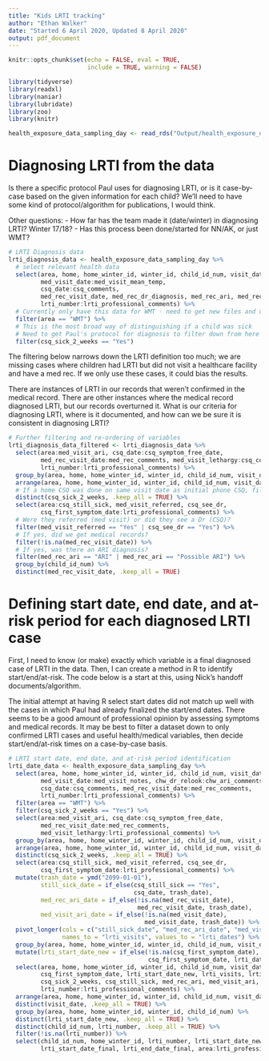 ```yaml
---
title: "Kids LRTI tracking"
author: "Ethan Walker"
date: "Started 6 April 2020, Updated 8 April 2020"
output: pdf_document 
---
```


```r
knitr::opts_chunk$set(echo = FALSE, eval = TRUE, 
                      include = TRUE, warning = FALSE)
```

```r
library(tidyverse)
library(readxl)
library(naniar)
library(lubridate)
library(zoo)
library(knitr)
```

```r
health_exposure_data_sampling_day <- read_rds("Output/health_exposure_data_sampling_day.rds")
```

# Diagnosing LRTI from the data

Is there a specific protocol Paul uses for diagnosing LRTI, or is it case-by-case
based on the given information for each child? We'll need to have some kind of
protocol/algorithm for publications, I would think.

Other questions:
- How far has the team made it (date/winter) in diagnosing LRTI? Winter 17/18?
- Has this process been done/started for NN/AK, or just WMT?

```r
# LRTI Diagnosis data
lrti_diagnosis_data <- health_exposure_data_sampling_day %>% 
  # select relevant health data
  select(area, home, home_winter_id, winter_id, child_id_num, visit_date,
         med_visit_date:med_visit_mean_temp,
         csq_date:csq_comments, 
         med_rec_visit_date, med_rec_dr_diagnosis, med_rec_ari, med_rec_comments,
         lrti_number:lrti_professional_comments) %>% 
  # Currently only have this data for WMT - need to get new files and updates dataset
  filter(area == "WMT") %>% 
  # This is the most broad way of distinguishing if a child was sick
  # Need to get Paul's protocol for diagnosis to filter down from here
  filter(csq_sick_2_weeks == "Yes") 
```

The filtering below narrows down the LRTI definition too much; we are missing cases
where children had LRTI but did not visit a healthcare facility and have a med rec.
If we only use these cases, it could bias the results.

There are instances of LRTI in our records that weren’t confirmed in the medical record. 
There are other instances where the medical record diagnosed LRTI, but our records 
overturned it. What is our criteria for diagnosing LRTI, where is it documented, 
and how can we be sure it is consistent in diagnosing LRTI?

```r
# Further filtering and re-ordering of variables
lrti_diagnosis_data_filtered <- lrti_diagnosis_data %>% 
  select(area:med_visit_ari, csq_date:csq_symptom_free_date, 
         med_rec_visit_date:med_rec_comments, med_visit_lethargy:csq_comments,
         lrti_number:lrti_professional_comments) %>% 
  group_by(area, home, home_winter_id, winter_id, child_id_num, visit_date) %>% 
  arrange(area, home, home_winter_id, winter_id, child_id_num, visit_date, csq_collect) %>% 
  # If a home CSQ was done on same visit date as initial phone CSQ, filter for only the home CSQ
  distinct(csq_sick_2_weeks, .keep_all = TRUE) %>% 
  select(area:csq_still_sick, med_visit_referred, csq_see_dr, 
         csq_first_symptom_date:lrti_professional_comments) %>% 
  # Were they referred (med visit) or did they see a Dr (CSQ)?
  filter(med_visit_referred == "Yes" | csq_see_dr == "Yes") %>% 
  # If yes, did we get medical records?
  filter(!is.na(med_rec_visit_date)) %>% 
  # If yes, was there an ARI diagnosis?
  filter(med_rec_ari == "ARI" | med_rec_ari == "Possible ARI") %>% 
  group_by(child_id_num) %>% 
  distinct(med_rec_visit_date, .keep_all = TRUE)
```




# Defining start date, end date, and at-risk period for each diagnosed LRTI case

First, I need to know (or make) exactly which variable is a final diagnosed case 
of LRTI in the data. Then, I can create a method in R to identify start/end/at-risk.
The code below is a start at this, using Nick's handoff documents/algorithm.

The initial attempt at having R select start dates did not match up well with
the cases in which Paul had already finalized the start/end dates. There seems
to be a good amount of professional opinion by assessing symptoms and medical
records. It may be best to filter a dataset down to only confirmed LRTI cases
and useful health/medical variables, then decide start/end/at-risk times 
on a case-by-case basis.

```r
# LRTI start date, end date, and at-risk period identification
lrti_date_data <- health_exposure_data_sampling_day %>% 
  select(area, home, home_winter_id, winter_id, child_id_num, visit_date,
         med_visit_date:med_visit_notes, chw_dr_relook:chw_ari_comments,
         csq_date:csq_comments, med_rec_visit_date:med_rec_comments,
         lrti_number:lrti_professional_comments) %>% 
  filter(area == "WMT") %>% 
  filter(csq_sick_2_weeks == "Yes") %>% 
  select(area:med_visit_ari, csq_date:csq_symptom_free_date, 
         med_rec_visit_date:med_rec_comments, 
         med_visit_lethargy:lrti_professional_comments) %>% 
  group_by(area, home, home_winter_id, winter_id, child_id_num, visit_date) %>% 
  arrange(area, home, home_winter_id, winter_id, child_id_num, visit_date, csq_collect) %>% 
  distinct(csq_sick_2_weeks, .keep_all = TRUE) %>% 
  select(area:csq_still_sick, med_visit_referred, csq_see_dr, 
         csq_first_symptom_date:lrti_professional_comments) %>% 
  mutate(trash_date = ymd("2099-01-01"),
         still_sick_date = if_else(csq_still_sick == "Yes", 
                                   csq_date, trash_date),
         med_rec_ari_date = if_else(!is.na(med_rec_visit_date), 
                                    med_rec_visit_date, trash_date),
         med_visit_ari_date = if_else(!is.na(med_visit_date), 
                                      med_visit_date, trash_date)) %>% 
  pivot_longer(cols = c("still_sick_date", "med_rec_ari_date", "med_visit_ari_date"),
               names_to = "lrti_visits", values_to = "lrti_dates") %>% 
  group_by(area, home, home_winter_id, winter_id, child_id_num, visit_date) %>% 
  mutate(lrti_start_date_new = if_else(!is.na(csq_first_symptom_date),
                                       csq_first_symptom_date, lrti_dates)) %>% 
  select(area, home, home_winter_id, winter_id, child_id_num, visit_date,
         csq_first_symptom_date, lrti_start_date_new, lrti_visits, lrti_dates, trash_date,
         csq_sick_2_weeks, csq_still_sick, med_rec_ari, med_visit_ari,
         lrti_number:lrti_professional_comments) %>% 
  arrange(area, home, home_winter_id, winter_id, child_id_num, visit_date, lrti_dates) %>% 
  distinct(visit_date, .keep_all = TRUE) %>% 
  group_by(area, home, home_winter_id, winter_id, child_id_num) %>% 
  distinct(lrti_start_date_new, .keep_all = TRUE) %>% 
  distinct(child_id_num, lrti_number, .keep_all = TRUE) %>% 
  filter(!is.na(lrti_number)) %>% 
  select(child_id_num, home_winter_id, lrti_number, lrti_start_date_new:lrti_dates, 
         lrti_start_date_final, lrti_end_date_final, area:lrti_professional_comments)
```


